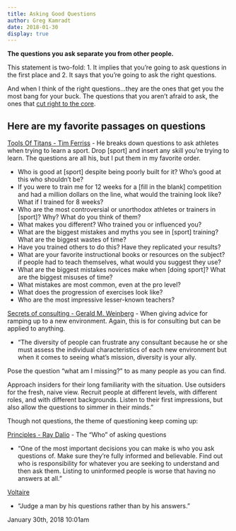 ```yaml
---
title: Asking Good Questions
author: Greg Kamradt
date: 2018-01-30
display: true
---
```


**The questions you ask separate you from other people.**

This statement is two\-fold: 1\. It implies that you’re going to ask questions in the first place and 2\. It says that you’re going to ask the right questions.

And when I think of the right questions…they are the ones that get you the most bang for your buck. The questions that you aren’t afraid to ask, the ones that [cut right to the core](https://youtu.be/Rzwkeypbtp4?t=16).

  
## Here are my favorite passages on questions

[Tools Of Titans \- Tim Ferriss](https://www.amazon.com/Tools-Titans-Billionaires-World-Class-Performers/dp/1328683788) \- He breaks down questions to ask athletes when trying to learn a sport. Drop \[sport] and insert any skill you’re trying to learn. The questions are all his, but I put them in my favorite order.

* Who is good at \[sport] despite being poorly built for it? Who’s good at this who shouldn’t be?
* If you were to train me for 12 weeks for a \[fill in the blank] competition and had a million dollars on the line, what would the training look like? What if I trained for 8 weeks?
* Who are the most controversial or unorthodox athletes or trainers in \[sport]? Why? What do you think of them?
* What makes you different? Who trained you or influenced you?
* What are the biggest mistakes and myths you see in \[sport] training? What are the biggest wastes of time?
* Have you trained others to do this? Have they replicated your results?
* What are your favorite instructional books or resources on the subject? if people had to teach themselves, what would you suggest they use?
* What are the biggest mistakes novices make when \[doing sport]? What are the biggest misuses of time?
* What mistakes are most common, even at the pro level?
* What does the progression of exercises look like?
* Who are the most impressive lesser\-known teachers?

[Secrets of consulting \- Gerald M. Weinberg](https://www.amazon.com/Secrets-Consulting-Giving-Getting-Successfully/dp/0932633013) \- When giving advice for ramping up to a new environment. Again, this is for consulting but can be applied to anything.

* “The diversity of people can frustrate any consultant because he or she must assess the individual characteristics of each new environment but when it comes to seeing what’s mission, diversity is your ally.  
  
Pose the question “what am I missing?” to as many people as you can find.  
  
Approach insiders for their long familiarity with the situation. Use outsiders for the fresh, naive view. Recruit people at different levels, with different roles, and with different backgrounds. Listen to their first impressions, but also allow the questions to simmer in their minds.”

Though not questions, the theme of questioning keep coming up:

[Principles \- Ray Dalio](https://www.amazon.com/Principles-Life-Work-Ray-Dalio/dp/1501124021) \- The “Who” of asking questions

* “One of the most important decisions you can make is who you ask questions of. Make sure they’re fully informed and believable. Find out who is responsibility for whatever you are seeking to understand and then ask them. Listing to uninformed people is worse that having no answers at all.”

[Voltaire](https://www.goodreads.com/quotes/6885-judge-a-man-by-his-questions-rather-than-by-his)

* “Judge a man by his questions rather than by his answers.”



 January 30th, 2018 10:01am